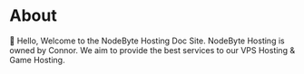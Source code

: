 # About

👋 Hello, Welcome to the NodeByte Hosting Doc Site. NodeByte Hosting is owned by Connor. We aim to provide the best services to our VPS Hosting & Game Hosting.
